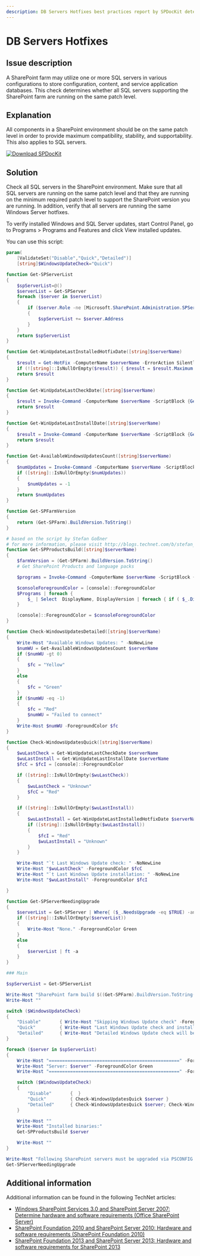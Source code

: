 ```yaml
---
description: DB Servers Hotfixes best practices report by SPDocKit determines whether all SQL servers supporting the SharePoint farm are running on the same patch level.
---
```



# DB Servers Hotfixes

## Issue description

A SharePoint farm may utilize one or more SQL servers in various configurations to store configuration, content, and service application databases. This check determines whether all SQL servers supporting the SharePoint farm are running on the same patch level.

## Explanation

All components in a SharePoint environment should be on the same patch level in order to provide maximum compatibility, stability, and supportability. This also applies to SQL servers.

[![Download SPDocKit](/img/spdockit-download.png)](http://bit.ly/2US0Zna)

## Solution

Check all SQL servers in the SharePoint environment. Make sure that all SQL servers are running on the same patch level and that they are running on the minimum required patch level to support the SharePoint version you are running. In addition, verify that all servers are running the same Windows Server hotfixes.

To verify installed Windows and SQL Server updates, start Control Panel, go to Programs &gt; Programs and Features and click View installed updates.

You can use this script:

<DownloadButton 
  href="/bp/downloads/get-bpserverupdatestatus.zip"
  filename="get-bpserverupdatestatus.zip"
  fileSize="2.3 KB"
  fileType="ZIP"
  description="PowerShell script to check server update status"
/>

```powershell
param(
    [ValidateSet("Disable","Quick","Detailed")]
    [string]$WindowsUpdateCheck="Quick")

function Get-SPServerList
{
    $spServerList=@()
    $serverList = Get-SPServer
    foreach ($server in $serverList)
    {
        if ($server.Role -ne [Microsoft.SharePoint.Administration.SPServerRole]::Invalid)
        {
            $spServerList += $server.Address
        }
    }
    return $spServerList
}

function Get-WinUpdateLastInstalledHotfixDate([string]$serverName)
{
    $result = Get-HotFix -ComputerName $serverName -ErrorAction SilentlyContinue | Measure-Object InstalledOn -Maximum
    if (![string]::IsNullOrEmpty($result)) { $result = $result.Maximum.ToString("yyyy-MM-dd hh:mm:ss") }
    return $result
}

function Get-WinUpdateLastCheckDate([string]$serverName)
{
    $result = Invoke-Command -ComputerName $serverName -ScriptBlock {Get-ItemProperty -Path 'HKLM:SOFTWAREMicrosoftWindowsCurrentVersionWindowsUpdateAuto UpdateResultsDetect' -Name LastSuccessTime -ErrorAction SilentlyContinue | select -ExpandProperty LastSuccessTime}
    return $result 
}

function Get-WinUpdateLastInstallDate([string]$serverName)
{
    $result = Invoke-Command -ComputerName $serverName -ScriptBlock {Get-ItemProperty -Path 'HKLM:SOFTWAREMicrosoftWindowsCurrentVersionWindowsUpdateAuto UpdateResultsInstall' -Name LastSuccessTime -ErrorAction SilentlyContinue | select -ExpandProperty LastSuccessTime}
    return $result
}

function Get-AvailableWindowsUpdatesCount([string]$serverName)
{
    $numUpdates = Invoke-Command -ComputerName $serverName -ScriptBlock {$Searcher = New-Object -ComObject Microsoft.Update.Searcher; $results = $searcher.search("Type='software' AND IsInstalled = 0 AND IsHidden = 0"); $results.Updates.Count} -ErrorAction SilentlyContinue
    if ([string]::IsNullOrEmpty($numUpdates))
    {
        $numUpdates = -1
    }
    return $numUpdates
}

function Get-SPFarmVersion
{
    return (Get-SPFarm).BuildVersion.ToString()
}

# based on the script by Stefan Goßner
# for more information, please visit http://blogs.technet.com/b/stefan_gossner/archive/2015/04/20/powershell-script-to-display-version-info-for-sharepoint-product-and-language-packs.aspx
function Get-SPProductsBuild([string]$serverName)
{
    $farmVersion = (Get-SPFarm).BuildVersion.ToString()
    # Get SharePoint Products and language packs

    $programs = Invoke-Command -ComputerName $serverName -ScriptBlock {$regLoc = Get-ChildItem "HKLM:SoftwareMicrosoftWindowsCurrentVersionUninstall" ; $RegLoc | where-object { $_.PsPath -like "*Office*" } | foreach {Get-ItemProperty $_.PsPath}}

    $consoleForegroundColor = [console]::ForegroundColor
    $Programs | foreach {  
        $_ | Select  DisplayName, DisplayVersion | foreach { if ( $_.DisplayVersion.Trim() -ne $farmVersion ) { [console]::ForegroundColor="Red"} else {[console]::ForegroundColor=$consoleForegroundColor} $_ }; 
    }

    [console]::ForegroundColor = $consoleForegroundColor
}

function Check-WindowsUpdatesDetailed([string]$serverName)
{
    Write-Host "Available Windows Updates: " -NoNewLine
    $numWU = Get-AvailableWindowsUpdatesCount $serverName
    if ($numWU -gt 0)
    {
        $fc = "Yellow"
    }
    else
    {
        $fc = "Green"
    }
    if ($numWU -eq -1)
    {
        $fc = "Red"
        $numWU = "Failed to connect"
    }
    Write-Host $numWU -ForegroundColor $fc
}

function Check-WindowsUpdatesQuick([string]$serverName)
{
    $wuLastCheck = Get-WinUpdateLastCheckDate $serverName
    $wuLastInstall = Get-WinUpdateLastInstallDate $serverName
    $fcC = $fcI = [console]::ForegroundColor

    if ([string]::IsNullOrEmpty($wuLastCheck))
    {
        $wuLastCheck = "Unknown"
        $fcC = "Red"
    }

    if ([string]::IsNullOrEmpty($wuLastInstall))
    { 
        $wuLastInstall = Get-WinUpdateLastInstalledHotfixDate $serverName
        if ([string]::IsNullOrEmpty($wuLastInstall))
        {
            $fcI = "Red"
            $wuLastInstall = "Unknown"
        }
    }

    Write-Host "`t Last Windows Update check: " -NoNewLine
    Write-Host "$wuLastCheck" -ForegroundColor $fcC
    Write-Host "`t Last Windows Update installation: " -NoNewLine
    Write-Host "$wuLastInstall" -ForegroundColor $fcI

}

function Get-SPServerNeedingUpgrade
{
    $serverList = Get-SPServer | Where{ ($_.NeedsUpgrade -eq $TRUE) -and ($_.Role -ne [Microsoft.SharePoint.Administration.SPServerRole]::Invalid)}
    if ([string]::IsNullOrEmpty($serverList))
    {
        Write-Host "None." -ForegroundColor Green
    }
    else
    {
        $serverList | ft -a
    }
}

### Main

$spServerList = Get-SPServerList

Write-Host "SharePoint farm build $((Get-SPFarm).BuildVersion.ToString())" -ForegroundColor Yellow
Write-Host ""

switch ($WindowsUpdateCheck)
{
    "Disable"       { Write-Host "Skipping Windows Update check" -ForegroundColor Yellow }
    "Quick"         { Write-Host "Last Windows Update check and installation time will be retrieved." -ForegroundColor Yellow }
    "Detailed"      { Write-Host "Detailed Windows Update check will be performed. This may take a long time." -ForegroundColor Yellow }
}

foreach ($server in $spServerList)
{
    Write-Host "=================================================" -ForegroundColor Green
    Write-Host "Server: $server" -ForegroundColor Green
    Write-Host "=================================================" -ForegroundColor Green

    switch ($WindowsUpdateCheck)
    {
        "Disable"       {  }
        "Quick"         { Check-WindowsUpdatesQuick $server }
        "Detailed"      { Check-WindowsUpdatesQuick $server; Check-WindowsUpdatesDetailed $server }
    }

    Write-Host ""
    Write-Host "Installed binaries:"
    Get-SPProductsBuild $server

    Write-Host ""
}

Write-Host "Following SharePoint servers must be upgraded via PSCONFIG: " -ForegroundColor Yellow
Get-SPServerNeedingUpgrade
```

## Additional information

Additional information can be found in the following TechNet articles:

* [Windows SharePoint Services 3.0 and SharePoint Server 2007: Determine hardware and software requirements \(Office SharePoint Server\)](https://technet.microsoft.com/en-us/library/cc262485%28v=office.12%29.aspx)
* [SharePoint Foundation 2010 and SharePoint Server 2010: Hardware and software requirements \(SharePoint Foundation 2010\)](https://technet.microsoft.com/en-us/library/cc288751%28v=office.14%29.aspx)
* [SharePoint Foundation 2013 and SharePoint Server 2013: Hardware and software requirements for SharePoint 2013](https://technet.microsoft.com/en-us/library/cc262485.aspx)

